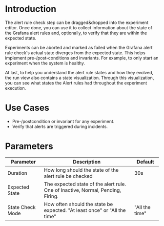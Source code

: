 # Introduction

The alert rule check step can be dragged&dropped into the experiment editor. Once done, you can use it to collect information about the state of the Grafana alert rules and, optionally, to verify that they are within the expected state.

Experiments can be aborted and marked as failed when the Grafana alert rule check's actual state diverges from the expected state. This helps implement pre-/post-conditions and invariants. For example, to only start an experiment when the system is healthy.

At last, to help you understand the alert rule states and how they evolved, the run view also contains a state visualization. Through this visualization, you can see what states the Alert rules had throughout the experiment execution.

# Use Cases

 - Pre-/postcondition or invariant for any experiment.
 - Verify that alerts are triggered during incidents.

# Parameters

| Parameter | Description                           | Default |
| --------- | ------------------------------------- | ------- |
| Duration  | How long should the state of the alert rule be checked | 30s     |
| Expected State  | The expected state of the alert rule. One of Inactive, Normal, Pending, Firing. |      |
| State Check Mode | How often should the state be expected. "At least once" or "All the time" | "All the time" |